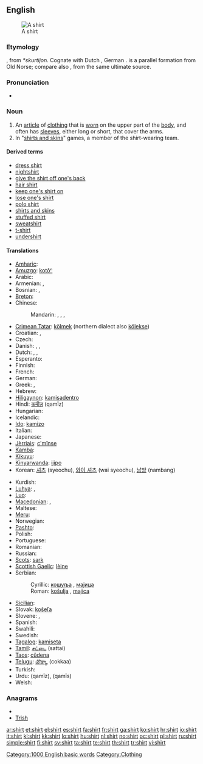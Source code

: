 {{wikipedia}}
==English==
[[Image:Shirt.jpg|thumb|A shirt]]

===Etymology===
{{etyl|ang}} {{term|scyrte|lang=ang}}, from {{etyl|gem}} ''*skurtijon''.  Cognate with Dutch {{term|schort|lang=nl}}, German {{term|Schürze||apron|lang=de}}.  {{term|skirt|Skirt|lang=en}} is a parallel formation from Old Norse; compare also {{term|short|lang=en}}, from the same ultimate source.

===Pronunciation===
* {{audio|en-us-shirt.ogg|Audio (US)}}
*: {{rhymes|ɜː(r)t}}

===Noun===
{{en-noun}}

# An [[article]] of [[clothing]] that is [[wear|worn]] on the upper part of the [[body]], and often has [[sleeve]]s, either long or short, that cover the arms.
# In "[[shirts and skins]]" games, a member of the shirt-wearing team.

====Derived terms====
* [[dress shirt]]
* [[nightshirt]]
* [[give the shirt off one's back]]
* [[hair shirt]]
* [[keep one's shirt on]]
* [[lose one's shirt]]
* [[polo shirt]]
* [[shirts and skins]]
* [[stuffed shirt]]
* [[sweatshirt]]
* [[t-shirt]]
* [[undershirt]]

====Translations====
{{trans-top|article of clothing}}
* [[Amharic]]: {{tø|am|ሸሚዝ|tr=šämiz|sc=Ethi}}
* [[Amuzgo]]: [[kotôⁿ]]
* Arabic: {{t-|ar|قميص|m|tr=qamiiS}}
* Armenian: {{t-|hy|վերնաշապիկ|tr=vernašapik}},  {{t|hy|շապիկ|tr=šapik|sc=Armn}}
* Bosnian: {{t-|bs|košulja|f}}, {{t-|bs|majica|f}}
* [[Breton]]: {{t|br|roched|f|xs=Breton}}
* Chinese:
*: Mandarin: {{t-|cmn|襯衫|sc=Hani}},  {{t-|cmn|衬衫|tr=chènshān|sc=Hani}},  {{t-|cmn|襯衣|sc=Hani}},  {{t-|cmn|衬衣|tr=chènyī|sc=Hani}}
* [[Crimean Tatar]]: [[kölmek]] (northern dialect also [[kölekse]])
* Croatian: {{t-|hr|košulja|f}}, {{t+|hr|majica|f}}
* Czech: {{t+|cs|košile|f}}
* Danish: {{t-|da|bluse|c}}, {{t-|da|skjorte|c}}, {{t-|da|trøje|c}}
* Dutch: {{t+|nl|hemd|n}}, {{t+|nl|overhemd|n}}, {{t+|nl|shirt}}
* Esperanto: {{t-|eo|ĉemizo|xs=Esperanto}}
* Finnish: {{t+|fi|paita}}
* French: {{t+|fr|chemise|f}}
* German: {{t+|de|Hemd|n}}
* Greek: {{t+|el|πουκάμισο|n|tr=poukámiso}}, {{t+|el|υποκάμισο|n|tr=ypokámiso}}
* Hebrew: {{t|he|חולצה|f|tr=khultza}}
* [[Hiligaynon]]: [[kamisadentro]]
* Hindi: [[क़मीज़]] (qamīz) {{f}}
* Hungarian: {{t+|hu|ing}}
* Icelandic: {{t+|is|skyrta|f}}
* [[Ido]]: [[kamizo]]
* Italian: {{t+|it|camicia|f}}
* Japanese: {{t-|ja|シャツ|tr=shatsu}}
* [[Jèrriais]]: [[c'mînse]] {{f}}
* [[Kamba]]: {{tø|kam|shati}}
* [[Kikuyu]]: {{tø|ki|sati}}
* [[Kinyarwanda]]: [[ijipo]]
* Korean: [[셔츠]] (syeochu), [[와이 셔츠]] (wai syeochu), [[남방]] (nambang)
{{trans-mid}}
* Kurdish: {{ku-Arab|[[کراس]]}}
* [[Luhya]]: {{tø|luy|lishati}},  {{tø|luy|lishati}}
* [[Luo]]: {{tø|luo|shat}}
* [[Macedonian]]: {{t|mk|кошула|f|tr=kóšula}},  {{t|mk|маица|f|tr=máica}}
* Maltese: {{t|mt|qmis|f|xs=Maltese}}
* [[Meru]]: {{tø|mer|shati}}
* Norwegian: {{t-|no|skjorte|m+f}}
* [[Pashto]]: {{t-|ps|خت|m|tr=xət|sc=ps-Arab|xs=Pashto}}
* Polish: {{t+|pl|koszula|f}}
* Portuguese: {{t+|pt|camisa|f}}
* Romanian: {{t+|ro|cămaşă|f}}
* Russian: {{t+|ru|рубашка|f|tr=rubáška}}
* [[Scots]]: [[sark]]
* [[Scottish Gaelic]]: [[lèine]] {{f}}
* Serbian:
*: Cyrillic: [[кошуља#Serbian|кошуља]] {{f}}, [[мајица#Serbian|мајица]] {{f}}
*: Roman: [[košulja#Serbian|košulja]] {{f}}, [[majica#Serbian|majica]] {{f}}
* [[Sicilian]]: {{t+|scn|cammisa|f|xs=Sicilian}}
* Slovak: [[košeľa]] {{f}}
* Slovene: {{t+|sl|srajca|f}}, {{t-|sl|majica|f}}
* Spanish: {{t+|es|camisa|f}}
* Swahili: {{t+|sw|shati|xs=Swahili}}
* Swedish: {{t+|sv|skjorta|c}}
* [[Tagalog]]: [[kamiseta]]
* [[Tamil]]: [[சட்டை]] (sattai)
* [[Taos]]: [[cûdena]]
* [[Telugu]]: [[చొక్కా]] (cokkaa)
* Turkish: {{t+|tr|gömlek}}
* Urdu: {{ur-Arab|[[قمیض]]}} (qamīz), {{ur-Arab|[[قمیص]]}} (qamīs)
* Welsh: {{t|cy|crys|m|xs=Welsh}}
{{trans-bottom}}

===Anagrams===
* {{alphagram|hirst}}
* [[Trish#English|Trish]]

[[Category:1000 English basic words]]
[[Category:Clothing]]

[[ar:shirt]]
[[et:shirt]]
[[el:shirt]]
[[es:shirt]]
[[fa:shirt]]
[[fr:shirt]]
[[ga:shirt]]
[[ko:shirt]]
[[hr:shirt]]
[[io:shirt]]
[[it:shirt]]
[[kl:shirt]]
[[kk:shirt]]
[[lo:shirt]]
[[hu:shirt]]
[[nl:shirt]]
[[no:shirt]]
[[oc:shirt]]
[[pl:shirt]]
[[ru:shirt]]
[[simple:shirt]]
[[fi:shirt]]
[[sv:shirt]]
[[ta:shirt]]
[[te:shirt]]
[[th:shirt]]
[[tr:shirt]]
[[vi:shirt]]